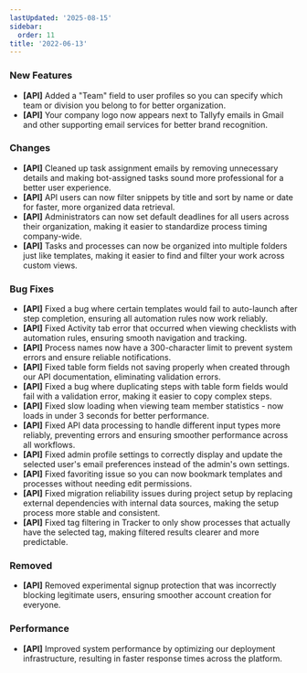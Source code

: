 ```yaml
---
lastUpdated: '2025-08-15'
sidebar:
  order: 11
title: '2022-06-13'
---
```


### New Features

- **[API]** Added a "Team" field to user profiles so you can specify which team or division you belong to for better organization.
- **[API]** Your company logo now appears next to Tallyfy emails in Gmail and other supporting email services for better brand recognition.

### Changes

- **[API]** Cleaned up task assignment emails by removing unnecessary details and making bot-assigned tasks sound more professional for a better user experience.
- **[API]** API users can now filter snippets by title and sort by name or date for faster, more organized data retrieval.
- **[API]** Administrators can now set default deadlines for all users across their organization, making it easier to standardize process timing company-wide.
- **[API]** Tasks and processes can now be organized into multiple folders just like templates, making it easier to find and filter your work across custom views.

### Bug Fixes

- **[API]** Fixed a bug where certain templates would fail to auto-launch after step completion, ensuring all automation rules now work reliably.
- **[API]** Fixed Activity tab error that occurred when viewing checklists with automation rules, ensuring smooth navigation and tracking.
- **[API]** Process names now have a 300-character limit to prevent system errors and ensure reliable notifications.
- **[API]** Fixed table form fields not saving properly when created through our API documentation, eliminating validation errors.
- **[API]** Fixed a bug where duplicating steps with table form fields would fail with a validation error, making it easier to copy complex steps.
- **[API]** Fixed slow loading when viewing team member statistics - now loads in under 3 seconds for better performance.
- **[API]** Fixed API data processing to handle different input types more reliably, preventing errors and ensuring smoother performance across all workflows.
- **[API]** Fixed admin profile settings to correctly display and update the selected user's email preferences instead of the admin's own settings.
- **[API]** Fixed favoriting issue so you can now bookmark templates and processes without needing edit permissions.
- **[API]** Fixed migration reliability issues during project setup by replacing external dependencies with internal data sources, making the setup process more stable and consistent.
- **[API]** Fixed tag filtering in Tracker to only show processes that actually have the selected tag, making filtered results clearer and more predictable.

### Removed

- **[API]** Removed experimental signup protection that was incorrectly blocking legitimate users, ensuring smoother account creation for everyone.

### Performance

- **[API]** Improved system performance by optimizing our deployment infrastructure, resulting in faster response times across the platform.